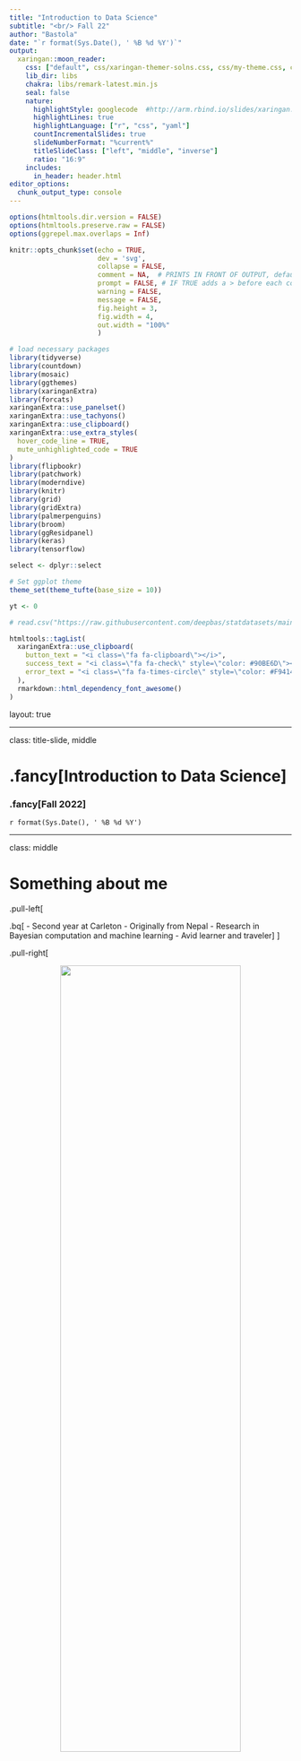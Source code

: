 ```yaml
---
title: "Introduction to Data Science"
subtitle: "<br/> Fall 22"
author: "Bastola"
date: "`r format(Sys.Date(), ' %B %d %Y')`"
output:
  xaringan::moon_reader:
    css: ["default", css/xaringan-themer-solns.css, css/my-theme.css, css/my-font.css]
    lib_dir: libs
    chakra: libs/remark-latest.min.js
    seal: false
    nature:
      highlightStyle: googlecode  #http://arm.rbind.io/slides/xaringan.html#77 # idea, magula
      highlightLines: true
      highlightLanguage: ["r", "css", "yaml"]
      countIncrementalSlides: true
      slideNumberFormat: "%current%"
      titleSlideClass: ["left", "middle", "inverse"]
      ratio: "16:9"
    includes:
      in_header: header.html
editor_options: 
  chunk_output_type: console
---
```


```r
options(htmltools.dir.version = FALSE)
options(htmltools.preserve.raw = FALSE)
options(ggrepel.max.overlaps = Inf)

knitr::opts_chunk$set(echo = TRUE, 
                      dev = 'svg',
                      collapse = FALSE, 
                      comment = NA,  # PRINTS IN FRONT OF OUTPUT, default is '##' which comments out output
                      prompt = FALSE, # IF TRUE adds a > before each code input
                      warning = FALSE, 
                      message = FALSE,
                      fig.height = 3, 
                      fig.width = 4,
                      out.width = "100%"
                      )

# load necessary packages
library(tidyverse)
library(countdown)
library(mosaic)
library(ggthemes)
library(xaringanExtra)
library(forcats)
xaringanExtra::use_panelset()
xaringanExtra::use_tachyons()
xaringanExtra::use_clipboard()
xaringanExtra::use_extra_styles(
  hover_code_line = TRUE,         
  mute_unhighlighted_code = TRUE  
)
library(flipbookr)
library(patchwork)
library(moderndive)
library(knitr)
library(grid)
library(gridExtra)
library(palmerpenguins)
library(broom)
library(ggResidpanel)
library(keras)
library(tensorflow)

select <- dplyr::select

# Set ggplot theme
theme_set(theme_tufte(base_size = 10))

yt <- 0

# read.csv("https://raw.githubusercontent.com/deepbas/statdatasets/main/agstrat.csv")

```


```r
htmltools::tagList(
  xaringanExtra::use_clipboard(
    button_text = "<i class=\"fa fa-clipboard\"></i>",
    success_text = "<i class=\"fa fa-check\" style=\"color: #90BE6D\"></i>",
    error_text = "<i class=\"fa fa-times-circle\" style=\"color: #F94144\"></i>"
  ),
  rmarkdown::html_dependency_font_awesome()
)
```


layout: true
  
---

class: title-slide, middle

# .fancy[Introduction to Data Science]

### .fancy[Fall 2022]

`r format(Sys.Date(), ' %B %d %Y')`

---

class: middle

# Something about me

.pull-left[

.bq[
- Second year at Carleton
- Originally from Nepal
- Research in Bayesian computation and machine learning
- Avid learner and traveler
]
]

.pull-right[


<center>
<img src="images/austria.jpg" width="80%" height="60%"> <br>
<a>On top of Nordkette in Innsbruck, Austria</a>
</center>


]

---

class: middle

# What is data science?

.bql[
Data science is the application of **computational** and **statistical** techniques to gain insight into some problem in the real world
]

<!-- Data science is an exciting discipline that allows you to turn raw data into understanding, insight, and knowledge. -->

$$
\begin{align*}
\text{Data Science} &= \text{scientific inquiry } +\\
& \quad  \text{ data collection } +\\
& \quad  \text{ data processing } +\\
& \quad  \text{ visualization } +\\
& \quad  \text{ statistics } +\\
& \quad  \text{ machine learning } +\\
& \quad  \text{ communication }
\end{align*}
$$

---

background-image: url("images/ds-cycle.png")
background-position: center
background-size: 80%
class: clear

# Data Science in a nutshell

.footnote[ Image adapted from work of Joe Blitzstein, Hanspeter Pfister, and Hadley Wickham]

---

class: middle

## Stat 220: Introduction to Data Science

.out-t[Focus on the “soup to nuts” approach to problem solving]

.bql.font80[

- data wrangling

  + reshaping, cleaning, gathering
  
- learning from data

  + EDA tools
  + statistical learning methods

- communication

  + reproducibility
  + effective visualization
]


---

background-image: url("images/flexible.png")
background-position: center
background-size: 64%
class: clear

# Gendered language in professor reviews

.footnote[ Click [here](http://benschmidt.org/profGender/) to go to the app]


---


class: middle

# How to make friends and succeed in Data Science?

.bq.font90[
1. Actively follow along! RMarkdown (.Rmd) documents will be provided for you
each class

  - use these to take notes and run code “live” in class.
  
2. Ask questions! 

  - This is new for everyone, no question is a bad question.

3. When you don’t know if something will work, try it! 

  - experimentation is key in this class.
]

---

class: middle

# Tell me something about yourself!

.pull-left[
.bq[
- Your name?
- Gender Pronouns?
- Why are you interested in data science?
- Your favorite media personality?
]
]

.pull-right[

![](https://media.giphy.com/media/1QhkRAFtcjO90zNZFi/giphy.gif)


]


---

class: middle

# Class Pipelines

.font140.center[[https://deepbas.io/courses/stat220/](https://deepbas.io/courses/stat220/)]


.bq[

- Please bookmark this page: should be checked multiple times a day
- Most of the course information and schedule will be posted here in advance
- Use moodle for submitting class activity and accessing solutions
- Use Github for homework and projects
]


---

class: middle

# Necessary skills to be mastered

.bq[
- programming with data
- statistical modeling
- domain knowledge
- communication
]

---

class: middle

# What will a typical day/week look like?

.bql[

Before class:
- Some reading/video to introduce some topics
- Work on homework/projects, come with questions

During class:
- Mini lectures
- Class activities 
]


---

class: middle

#  What you need to do ..

.bq[
- read the [Rstudio for Stat220](https://deepbas.io/courses/stat220/rstudio-in-stat-220/) page
- read the [GitHub for Stat220](https://deepbas.io/courses/stat220/github-in-stat-220/) page
- read the [Software for Stat220](https://deepbas.io/courses/stat220/software/) page
]



---

class: middle


# R Vs Python for data science

.out-t.font80["R is written by statisticians, for statisticians," 
.right[Norm Matloff, Author of The Art of R Programmming, Prof. of Computer Science, UC Davis]]
<br>
.bqt.font90[
.brown[Advantages of R over Python]:
- Not so steep learning curve as Python
- R has many generic functions that are universal, e.g. `print()`, `plot()`, `summary()`
- R Comprehensive R Archive Network (CRAN) has many user-friendly packages
- R's basic `help()` and `example()` functions are much more informative than Python's counterparts
]

---

background-image: url("images/RStudio Anatomy.svg")
background-position: center
background-size: 96%
class: clear

.footnote[ Click [here](https://buzzrbeeline.blog/2018/07/04/rstudio-anatomy/) for source]

---

class: middle

## Using R Markdown for data science

.bq.font70[
- You will use R Markdown for all work in this class

- A Markdown (.Rmd) file contains

  + R code
  +  answers, description of results, report, etc.
  
- The Markdown file is knit to generate an output document

  + pdf, html, word
  + presentations (html, beamer pdf)
  + dashboards, interactive graphics (html)
  
- Markdown is designed for reproducibility!

- The slides I produce for this class are made using R Markdown’s [Xaringan](https://github.com/yihui/xaringan) presentation

]



---

class: middle


### Version Control using Git and GitHub

.pull-left-60[
.bq.font70[
- _User:_ A Github account for you (e.g., deepbas).
- _Organization:_ The Github account for one or more user (e.g., DataScienceFall22).
- _Repository:_ A folder within the organization that includes files dedicated to a project.
- _Local Github:_ Copies of Github files located your computer.
- _Remote Github:_ Github files located on the https://github.com website.
- _Clone:_ Process of making a local copy of a remote Github repository. 
- _Pull:_ Copy changes on the remote Github repository to your local Github repository.
- _Push:_ Save local changes to remote Github
]
]

.pull-right-40[

<center>
<img src="images/gitcycle.png" width="95%" height="100%"> <br>
<a>Git Cycle</a>
</center>

]

.footnote[Source: Click [here](http://ohi-science.org/data-science-training/)]

---

class: middle

# Using GitHub and Rstudio for data science


.bq.font90[
Rstudio lets you create git controlled projects
- create a GitHub repo
- make a Rstudio project using your cloned repo
- edit/create files (.rmd, .r, .csv, . . . )
- commit changes to your local computer using git
- push changes to the GitHub repo (online)
- pull changes made by others to your computer
]

---

class: action, middle

# <i class="fa fa-pencil-square-o" style="font-size:48px;color:purple">&nbsp;Group&nbsp;Activity&nbsp;`r (yt <- yt + 1)`</i>    


.pull-left-40[
![](https://media.giphy.com/media/RKApDdwsQ6jkwd6RNn/giphy.gif)
]
.pull-right-60[
<br>
.bq.font90[
- Work on the class-activity-1.Rmd file
- You can get the file either from [Github organization repo](https://github.com/DataScienceFall22) or from [moodle](https://moodle.carleton.edu/course/view.php?id=39491)
- Ask me questions
- Submit your compiled .pdf file to moodle
]
]

`r countdown(minutes = 10, seconds = 00, top = 0 , color_background = "inherit", padding = "3px 4px", font_size = "2em")`

